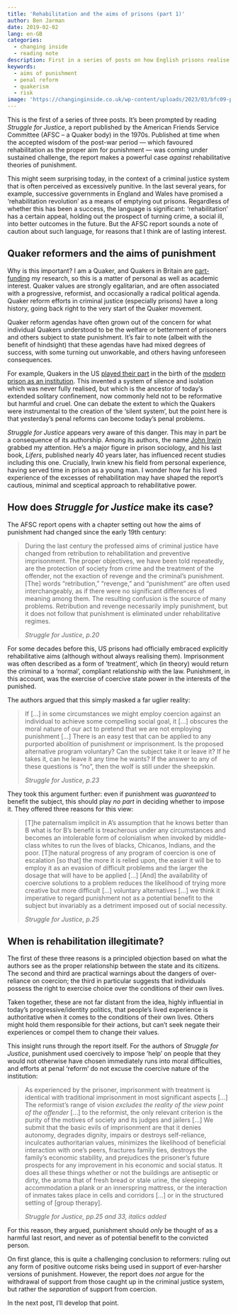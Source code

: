 ```yaml
---
title: 'Rehabilitation and the aims of prisons (part 1)'
author: Ben Jarman
date: 2019-02-02
lang: en-GB
categories:
  - changing inside
  - reading note
description: First in a series of posts on how English prisons realise the aim of rehabilitation
keywords:
  - aims of punishment
  - penal reform
  - quakerism
  - risk
image: 'https://changinginside.co.uk/wp-content/uploads/2023/03/bfc09-pentonville-isometric-dark.jpg'
---
```


This is the first of a series of three posts. It's been prompted by reading *Struggle for Justice*, a report published by the American Friends Service Committee (AFSC -- a Quaker body) in the 1970s. Published at time when the accepted wisdom of the post-war period --- which favoured rehabilitation as the proper aim for punishment --- was coming under sustained challenge, the report makes a powerful case *against* rehabilitative theories of punishment.

This might seem surprising today, in the context of a criminal justice system that is often perceived as excessively punitive. In the last several years, for example, successive governments in England and Wales have promised a 'rehabilitation revolution' as a means of emptying out prisons. Regardless of whether this has been a success, the language is significant: 'rehabilitation' has a certain appeal, holding out the prospect of turning crime, a social ill, into better outcomes in the future. But the AFSC report sounds a note of caution about such language, for reasons that I think are of lasting interest.

## Quaker reformers and the aims of punishment

Why is this important? I am a Quaker, and Quakers in Britain are [part-funding](https://changinginside.co.uk/about-the-funders/) my research, so this is a matter of personal as well as academic interest. Quaker values are strongly egalitarian, and are often associated with a progressive, reformist, and occasionally a radical political agenda. Quaker reform efforts in criminal justice (especially prisons) have a long history, going back right to the very start of the Quaker movement.

Quaker reform agendas have often grown out of the concern for what individual Quakers understood to be the welfare or betterment of prisoners and others subject to state punishment. It's fair to note (albeit with the benefit of hindsight) that these agendas have had mixed degrees of success, with some turning out unworkable, and others having unforeseen consequences.

For example, Quakers in the US [played their part](https://en.wikipedia.org/wiki/Eastern_State_Penitentiary#End_of_the_solitary_confinement_system) in the birth of the [modern prison as an institution](https://www.motherjones.com/politics/2009/03/solitary-confinement-brief-natural-history/). This invented a system of silence and isolation which was never fully realised, but which is the ancestor of today's extended solitary confinement, now commonly held not to be reformative but harmful and cruel. One can debate the extent to which the Quakers were instrumental to the creation of the 'silent system', but the point here is that yesterday's penal reforms can become today's penal problems.

*Struggle for Justice* appears very aware of this danger. This may in part be a consequence of its authorship. Among its authors, the name [John Irwin](https://www.sfgate.com/bayarea/article/Criminal-turned-criminologist-John-Irwin-dies-3205069.php) grabbed my attention. He's a major figure in prison sociology, and his last book, *Lifers*, published nearly 40 years later, has influenced recent studies including this one. Crucially, Irwin knew his field from personal experience, having served time in prison as a young man. I wonder how far his lived experience of the excesses of rehabilitation may have shaped the report's cautious, minimal and sceptical approach to rehabilitative power.

## How does *Struggle for Justice* make its case?

The AFSC report opens with a chapter setting out how the aims of punishment had changed since the early 19th century:

> During the last century the professed aims of criminal justice have changed from retribution to rehabilitation and preventive imprisonment. The proper objectives, we have been told repeatedly, are the protection of society from crime and the treatment of the offender, not the exaction of revenge and the criminal's punishment. \[The\] words "retribution," "revenge," and "punishment" are often used interchangeably, as if there were no significant differences of meaning among them. The resulting confusion is the source of many problems. Retribution and revenge necessarily imply punishment, but it does not follow that punishment is eliminated under rehabilitative regimes.
> 
> *Struggle for Justice, p.20*

For some decades before this, US prisons had officially embraced explicitly rehabilitative aims (although without always realising them). Imprisonment was often described as a form of 'treatment', which (in theory) would return the criminal to a 'normal', compliant relationship with the law. Punishment, in this account, was the exercise of coercive state power in the interests of the punished.

The authors argued that this simply masked a far uglier reality:

> If \[...\] in some circumstances we might employ coercion against an individual to achieve some compelling social goal, it \[...\] obscures the moral nature of our act to pretend that we are not employing punishment \[...\] There is an easy test that can be applied to any purported abolition of punishment or imprisonment. Is the proposed alternative program voluntary? Can the subject take it or leave it? If he takes it, can he leave it any time he wants? If the answer to any of these questions is "no", then the wolf is still under the sheepskin.
> 
> *Struggle for Justice, p.23*

They took this argument further: even if punishment was *guaranteed* to benefit the subject, this should play *no part* in deciding whether to impose it. They offered three reasons for this view:

> \[T\]he paternalism implicit in A's assumption that he knows better than B what is for B's benefit is treacherous under any circumstances and becomes an intolerable form of colonialism when invoked by middle-class whites to run the lives of blacks, Chicanos, Indians, and the poor. \[T\]he natural progress of any program of coercion is one of escalation \[so that\] the more it is relied upon, the easier it will be to employ it as an evasion of difficult problems and the larger the dosage that will have to be applied \[...\] \[And\] the availability of coercive solutions to a problem reduces the likelihood of trying more creative but more difficult \[...\] voluntary alternatives \[...\] we think it imperative to regard punishment not as a potential benefit to the subject but invariably as a detriment imposed out of social necessity.
> 
> *Struggle for Justice, p.25*

## When is rehabilitation illegitimate?

The first of these three reasons is a principled objection based on what the authors see as the proper relationship between the state and its citizens. The second and third are practical warnings about the dangers of over-reliance on coercion; the third in particular suggests that individuals possess the right to exercise choice over the conditions of their own lives.

Taken together, these are not far distant from the idea, highly influential in today's progressive/identity politics, that people's lived experience is authoritative when it comes to the conditions of their own lives. Others might hold them responsible for their actions, but can't seek negate their experiences or compel them to change their values.

This insight runs through the report itself. For the authors of *Struggle for Justice*, punishment used coercively to impose 'help' on people that they would not otherwise have chosen immediately runs into moral difficulties, and efforts at penal 'reform' do not excuse the coercive nature of the institution:

> As experienced by the prisoner, imprisonment with treatment is identical with traditional imprisonment in most significant aspects \[...\] The reformist's range of vision *excludes the reality of the view point of the offender* \[...\] to the reformist, the only relevant criterion is the purity of the motives of society and its judges and jailers \[...\] We submit that the basic evils of imprisonment are that it denies autonomy, degrades dignity, impairs or destroys self-reliance, inculcates authoritarian values, minimizes the likelihood of beneficial interaction with one's peers, fractures family ties, destroys the family's economic stability, and prejudices the prisoner's future prospects for any improvement in his economic and social status. It does all these things whether or not the buildings are antiseptic or dirty, the aroma that of fresh bread or stale urine, the sleeping accommodation a plank or an innerspring mattress, or the interaction of inmates takes place in cells and corridors \[...\] or in the structured setting of \[group therapy\]. 
> 
> *Struggle for Justice, pp.25 and 33, italics added*

For this reason, they argued, punishment should *only* be thought of as a harmful last resort, and never as of potential benefit to the convicted person.

On first glance, this is quite a challenging conclusion to reformers: ruling out any form of positive outcome risks being used in support of ever-harsher versions of punishment. However, the report does *not *argue for the withdrawal of support from those caught up in the criminal justice system, but rather the *separation *of support from coercion.

In the next post, I'll develop that point.

